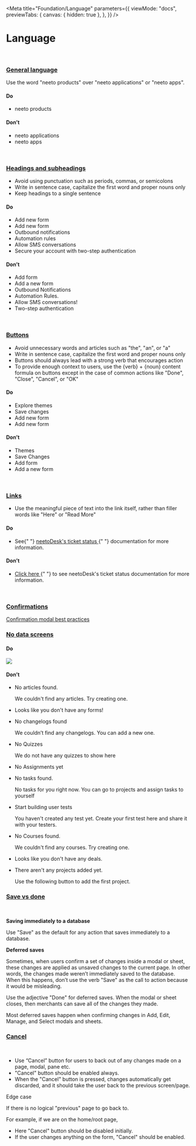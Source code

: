 
<Meta
  title="Foundation/Language"
  parameters={{
    viewMode: "docs",
    previewTabs: {
      canvas: { hidden: true },
    },
  }}
/>

<style>{`
  .story-demo-table tr{
      background: transparent !important;
  }
  .demo-do-dont-wrap{
    display: flex;
    gap: 16px;
    margin: 24px 0;
  }

`}</style>

# Language

<br />

<div class="neeto-language-page">

<h3 id="general-language">
  <a href="#general-language">General language</a>
</h3>

Use the word "neeto products" over "neeto applications" or "neeto apps".

<div className="demo-do-dont-wrap flex gap-4">
  <div className="demo-do-dont__box demo-do-dont__box--do neeto-ui-border-success-500 neeto-ui-shadow-md w-80 rounded border-t-4 p-6">
    <h4 className="flex items-center gap-3">
      <Check size={30} className="neeto-ui-text-success-500" /> Do
    </h4>
    <ul>
      <li>neeto products</li>
    </ul>
  </div>
  <div className="demo-do-dont__box demo-do-dont__box--dont neeto-ui-border-error-500 neeto-ui-shadow-md w-80 rounded border-t-4 p-6">
    <h4 className="flex items-center gap-3">
      <Close size={30} className="neeto-ui-text-error-500" /> Don’t
    </h4>
    <ul>
      <li>neeto applications</li>
      <li>neeto apps</li>
    </ul>
  </div>
</div>
<br />

<h3 id="headings-and-subheadings">
  <a href="#headings-and-subheadings">Headings and subheadings</a>
</h3>

- Avoid using punctuation such as periods, commas, or semicolons
- Write in sentence case, capitalize the first word and proper nouns only
- Keep headings to a single sentence

<div className="demo-do-dont-wrap flex gap-4">
  <div className="demo-do-dont__box demo-do-dont__box--do neeto-ui-border-success-500 neeto-ui-shadow-md w-80 rounded border-t-4 p-6">
    <h4 className="flex items-center gap-3">
      <Check size={30} className="neeto-ui-text-success-500" /> Do
    </h4>
    <ul>
      <li>Add new form</li>
      <li>Add new form</li>
      <li>Outbound notifications</li>
      <li>Automation rules</li>
      <li>Allow SMS conversations</li>
      <li>Secure your account with two-step authentication</li>
    </ul>
  </div>
  <div className="demo-do-dont__box demo-do-dont__box--dont neeto-ui-border-error-500 neeto-ui-shadow-md w-80 rounded border-t-4 p-6">
    <h4 className="flex items-center gap-3">
      <Close size={30} className="neeto-ui-text-error-500" /> Don’t
    </h4>
    <ul>
      <li>Add form</li>
      <li>Add a new form</li>
      <li>Outbound Notifications</li>
      <li>Automation Rules.</li>
      <li>Allow SMS conversations!</li>
      <li>Two-step authentication</li>
    </ul>
  </div>
</div>
<br />

<h3 id="buttons">
  <a href="#buttons">Buttons</a>
</h3>

- Avoid unnecessary words and articles such as "the", "an", or "a"
- Write in sentence case, capitalize the first word and proper nouns only
- Buttons should always lead with a strong verb that encourages action
- To provide enough context to users, use the {verb} + {noun} content formula on
  buttons except in the case of common actions like "Done", "Close", "Cancel",
  or "OK"

<div className="demo-do-dont-wrap flex gap-4">
  <div className="demo-do-dont__box demo-do-dont__box--do neeto-ui-border-success-500 neeto-ui-shadow-md w-80 rounded border-t-4 p-6">
    <h4 className="flex items-center gap-3">
      <Check size={30} className="neeto-ui-text-success-500" /> Do
    </h4>
    <ul>
      <li>Explore themes</li>
      <li>Save changes</li>
      <li>Add new form</li>
      <li>Add new form</li>
    </ul>
  </div>
  <div className="demo-do-dont__box demo-do-dont__box--dont neeto-ui-border-error-500 neeto-ui-shadow-md w-80 rounded border-t-4 p-6">
    <h4 className="flex items-center gap-3">
      <Close size={30} className="neeto-ui-text-error-500" /> Don’t
    </h4>
    <ul>
      <li>Themes</li>
      <li>Save Changes</li>
      <li>Add form</li>
      <li>Add a new form</li>
    </ul>
  </div>
</div>
<br />

<h3 id="links">
  <a href="#links">Links</a>
</h3>

- Use the meaningful piece of text into the link itself, rather than filler
  words like "Here" or "Read More"

<div className="demo-do-dont-wrap flex gap-4">
  <div className="demo-do-dont__box demo-do-dont__box--do neeto-ui-border-success-500 neeto-ui-shadow-md w-80 rounded border-t-4 p-6">
    <h4 className="flex items-center gap-3">
      <Check size={30} className="neeto-ui-text-success-500" /> Do
    </h4>
    <ul>
      <li>
        See{" "}
        <a
          href="https://neetodeskhelp.neetokb.com/articles/understanding-ticket-statuses"
          rel="noopener"
        >
          neetoDesk's ticket status
        </a>{" "}
        documentation for more information.
      </li>
    </ul>
  </div>
  <div className="demo-do-dont__box demo-do-dont__box--dont neeto-ui-border-error-500 neeto-ui-shadow-md w-80 rounded border-t-4 p-6">
    <h4 className="flex items-center gap-3">
      <Close size={30} className="neeto-ui-text-error-500" /> Don’t
    </h4>
    <ul>
      <li>
        <a
          href="https://neetodeskhelp.neetokb.com/articles/understanding-ticket-statuses"
          rel="noopener"
        >
          Click here
        </a>{" "}
        to see neetoDesk's ticket status documentation for more information.
      </li>
    </ul>
  </div>
</div>
<br />

<h3 id="confirmations">
  <a href="#confirmations">Confirmations</a>
</h3>

  <a href="https://witty-tern-16b.notion.site/Confirmation-modal-best-practices-ef707f480cdd42e1bbcd3abea065a0d9" target="_blank">Confirmation modal best practices</a>


<h3 id="no-data-screens">
  <a href="#no-data-screens">No data screens</a>
</h3>

<div className="demo-do-dont-wrap flex gap-4">
  <div className="demo-do-dont__box demo-do-dont__box--do neeto-ui-border-success-500 neeto-ui-shadow-md w-80 rounded border-t-4 p-6">
    <h4 className="flex items-center gap-3">
      <Check size={30} className="neeto-ui-text-success-500" /> Do
    </h4>
    <img src={NoDataTodo} />
  </div>
  <div className="demo-do-dont__box demo-do-dont__box--dont neeto-ui-border-error-500 neeto-ui-shadow-md w-80 rounded border-t-4 p-6">
    <h4 className="flex items-center gap-3">
      <Close size={30} className="neeto-ui-text-error-500" /> Don’t
    </h4>
    <ul>
      <li>
        <p>No articles found.</p>
        <p>We couldn't find any articles. Try creating one.</p>
      </li>
      <li>Looks like you don't have any forms!</li>
      <li>
        <p>No changelogs found</p>
        <p>We couldn’t find any changelogs. You can add a new one.</p>
      </li>
      <li>
        <p>No Quizzes</p>
        <p>We do not have any quizzes to show here</p>
      </li>
      <li>No Assignments yet</li>
      <li>
        <p>No tasks found.</p>
        <p>
          No tasks for you right now. You can go to projects and assign tasks to
          yourself
        </p>
      </li>
      <li>
        <p>Start building user tests</p>
        <p>
          You haven't created any test yet. Create your first test here and
          share it with your testers.
        </p>
      </li>
      <li>
        <p>No Courses found.</p>
        <p>We couldn't find any courses. Try creating one.</p>
      </li>
      <li>Looks like you don't have any deals.</li>
      <li>
        <p>There aren't any projects added yet.</p>
        <p>Use the following button to add the first project.</p>
      </li>
    </ul>
  </div>
</div>

<h3 id="save-vs-done">
  <a href="#save-vs-done">Save vs done</a>
</h3>
<br />

**Saving immediately to a database**

Use "Save" as the default for any action that saves immediately to a database.

**Deferred saves**

Sometimes, when users confirm a set of changes inside a modal or sheet, these
changes are applied as unsaved changes to the current page. In other words, the
changes made weren’t immediately saved to the database. When this happens, don’t
use the verb "Save" as the call to action because it would be misleading.

Use the adjective "Done" for deferred saves. When the modal or sheet closes,
then merchants can save all of the changes they made.

Most deferred saves happen when confirming changes in Add, Edit, Manage, and
Select modals and sheets.

<h3 id="cancel-action">
  <a href="#cancel-action">Cancel</a>
</h3>
<br />

- Use “Cancel” button for users to back out of any changes made on a page,
  modal, pane etc.
- "Cancel" button should be enabled always.
- When the "Cancel" button is pressed, changes automatically get discarded, and
  it should take the user back to the previous screen/page.

Edge case

If there is no logical "previous" page to go back to.

For example, if we are on the home/root page,

- Here "Cancel" button should be disabled initially.
- If the user changes anything on the form, "Cancel" should be enabled.

</div>
